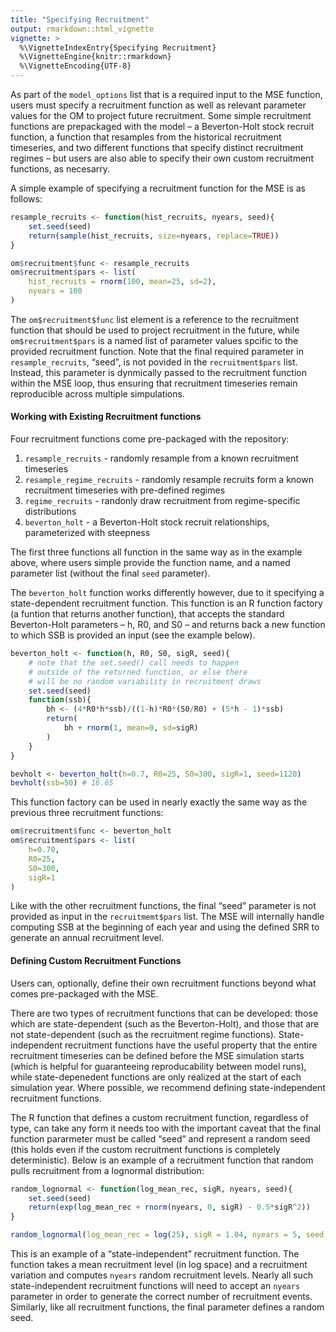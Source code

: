 ```yaml
---
title: "Specifying Recruitment"
output: rmarkdown::html_vignette
vignette: >
  %\VignetteIndexEntry{Specifying Recruitment}
  %\VignetteEngine{knitr::rmarkdown}
  %\VignetteEncoding{UTF-8}
---
```


As part of the `model_options` list that is a required input to the MSE function, users must specify a recruitment function as well as relevant parameter values for the OM to project future recruitment. Some simple recruitment functions are prepackaged with the model -- a Beverton-Holt stock recruit function, a function that resamples from the historical recruitment timeseries, and two different functions that specify distinct recruitment regimes -- but users are also able to specify their own custom recruitment functions, as necesarry.

A simple example of specifying a recruitment function for the MSE is as follows:
```r
resample_recruits <- function(hist_recruits, nyears, seed){
    set.seed(seed)
    return(sample(hist_recruits, size=nyears, replace=TRUE))
}

om$recruitment$func <- resample_recruits
om$recruitment$pars <- list(
    hist_recruits = rnorm(100, mean=25, sd=2),
    nyears = 100
)
```

The `om$recruitment$func` list element is a reference to the recruitment function that should be used to project recruitment in the future, while `om$recruitment$pars` is a named list of parameter values spcific to the provided recruitment function. Note that the final required parameter in `resample_recruits`, "seed", is not povided in the `recruitment$pars` list. Instead, this parameter is dynmically passed to the recruitment function within the MSE loop, thus ensuring that recruitment timeseries remain reproducible across multiple simpulations.

#### Working with Existing Recruitment functions
Four recruitment functions come pre-packaged with the repository:

1. `resample_recruits` - randomly resample from a known recruitment timeseries
2. `resample_regime_recruits` - randomly resample recruits form a known recruitment timeseries with pre-defined regimes
3. `regime_recruits` - randonly draw recruitment from regime-specific distributions
4. `beverton_holt` - a Beverton-Holt stock recruit relationships, parameterized with steepness

The first three functions all function in the same way as in the example above, where users simple provide the function name, and a named parameter list (without the final `seed` parameter).

The `beverton_holt` function works differently however, due to it specifying a state-dependent recruitment function. This function is an R function factory (a funtion that returns another function), that accepts the standard Beverton-Holt parameters -- h, R0, and S0 -- and returns back a new function to which SSB is provided an input (see the example below).

```r

beverton_holt <- function(h, R0, S0, sigR, seed){
    # note that the set.seed() call needs to happen
    # outside of the returned function, or else there
    # will be no random variability in recruitment draws
    set.seed(seed) 
    function(ssb){
        bh <- (4*R0*h*ssb)/((1-h)*R0*(S0/R0) + (5*h - 1)*ssb)
        return(
            bh + rnorm(1, mean=0, sd=sigR)
        )
    }
}

bevholt <- beverton_holt(h=0.7, R0=25, S0=300, sigR=1, seed=1120)
bevholt(ssb=50) # 16.65
```

This function factory can be used in nearly exactly the same way as the previous three recruitment functions:

```r
om$recruitment$func <- beverton_holt
om$recruitment$pars <- list(
    h=0.70,
    R0=25,
    S0=300,
    sigR=1
)
```

Like with the other recruitment functions, the final "seed" parameter is not provided as input in the `recruitmemt$pars` list. The MSE will internally handle computing SSB at the beginning of each year and using the defined SRR to generate an annual recruitment level.

#### Defining Custom Recruitment Functions
Users can, optionally, define their own recruitment functions beyond what comes pre-packaged with the MSE.

There are two types of recruitment functions that can be developed: those which are state-dependent (such as the Beverton-Holt), and those that are not state-dependent (such as the recruitment regime functions). State-independent recruitment functions have the useful property that the entire recruitment timeseries can be defined before the MSE simulation starts (which is helpful for guaranteeing reproducability between model runs), while state-depenedent functions are only realized at the start of each simulation year. Where possible, we recommend defining state-independent recruitment functions.

The R function that defines a custom recruitment function, regardless of type, can take any form it needs too with the important caveat that the final function pararmeter must be called "seed" and represent a random seed (this holds even if the custom recruitment functions is completely deterministic). Below is an example of a recruitment function that random pulls recruitment from a lognormal distribution:

```r
random_lognormal <- function(log_mean_rec, sigR, nyears, seed){
    set.seed(seed)
    return(exp(log_mean_rec + rnorm(nyears, 0, sigR) - 0.5*sigR^2))
}

random_lognormal(log_mean_rec = log(25), sigR = 1.04, nyears = 5, seed = 1007) # 25.022 19.746 55.721 14.737 5.858

```

This is an example of a "state-independent" recruitment function. The function takes a mean recruitment level (in log space) and a recruitment variation and computes `nyears` random recruitment levels. Nearly all such state-independent recruitment functions will need to accept an `nyears` parameter in order to generate the correct number of recruitment events. Similarly, like all recruitment functions, the final parameter defines a random seed.